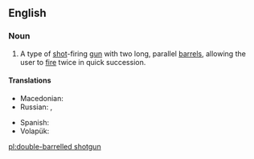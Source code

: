 ==English==
{{wikipedia}}

===Noun===
{{en-noun|head=[[double-barrelled]] [[shotgun]]}}

# A type of [[shot]]-firing [[gun]] with two long, parallel [[barrel]]s, allowing the user to [[fire]] twice in quick succession.

====Translations====
{{trans-top|type of shot-firing gun}}
* Macedonian: {{t-|mk|двоцевка|tr=dvócevka|f}}
* Russian: {{t-|ru|двуствольное ружьё|n|sc=Cyrl|tr=dvustvól'noje ruž'jó|alt=двуство́льное ружьё}}, {{t+|ru|двустволка|f|sc=Cyrl|tr=dvustvólka|alt=двуство́лка}}
{{trans-mid}}
* Spanish: {{t-|es|escopeta de dos cañones|f}}
* Volapük: {{t-|vo|telrüdedagün}}
{{trans-bottom}}

[[pl:double-barrelled shotgun]]